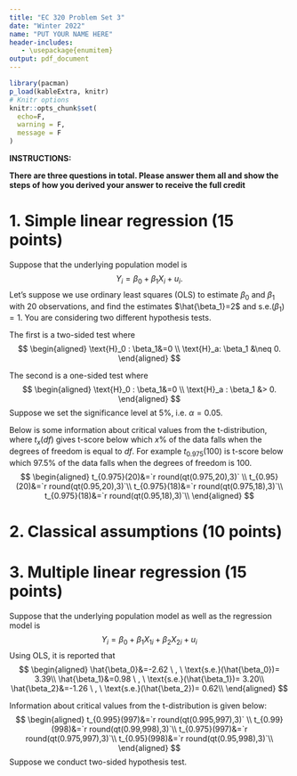 ```yaml
---
title: "EC 320 Problem Set 3"
date: "Winter 2022"
name: "PUT YOUR NAME HERE"
header-includes:
   - \usepackage{enumitem}
output: pdf_document
---
```




```r
library(pacman)
p_load(kableExtra, knitr)
# Knitr options
knitr::opts_chunk$set(
  echo=F,
  warning = F,
  message = F
)  
```


**INSTRUCTIONS:**

**There are three questions in total. Please answer them all and show the steps of how you derived your answer to receive the full credit**

# 1. Simple linear regression (15 points)
Suppose that the underlying population model is
$$
Y_i = \beta_0 + \beta_1 X_i + u_i.
$$
Let's suppose we use ordinary least squares (OLS) to estimate $\beta_0$ and $\beta_1$ with 20 observations, and find the estimates $\hat{\beta_1}=2$ and $\text{s.e.}({\beta_1})=1$. You are considering two different hypothesis tests. 

The first is a two-sided test where
$$
\begin{aligned}
  \text{H}_0 : \beta_1&=0 \\
  \text{H}_a: \beta_1 &\neq 0.
\end{aligned}
$$

The second is a one-sided test where
$$
\begin{aligned}
  \text{H}_0 : \beta_1&=0 \\
  \text{H}_a : \beta_1 &> 0.
\end{aligned}
$$
Suppose we set the significance level at 5\%, i.e. $\alpha=0.05.$

Below is some information about critical values from the t-distribution, where $t_x(df)$ gives t-score below which $x\%$ of the data falls when the degrees of freedom is equal to $df$. For example $t_0.975(100)$ is t-score below which 97.5% of the data falls when the degrees of freedom is 100. 
$$
\begin{aligned}
  t_{0.975}(20)&=`r round(qt(0.975,20),3)` \\
  t_{0.95}(20)&=`r round(qt(0.95,20),3)`\\
  t_{0.975}(18)&=`r round(qt(0.975,18),3)`\\
  t_{0.975}(18)&=`r round(qt(0.95,18),3)`\\
\end{aligned}
$$

\begin{enumerate}[label=(\alph*)]
  \item Calculate t-statistics of the first hypothesis test.
  \item Run the first hypothesis test at 5\% significance level and state your conclusion. 
  \item Calculate t-statistics of the second hypothesis test.
  \item Run the second hypothesis test at 5\% significance level and state your conclusion.
  \item Construct a 95\% confidence interval of $\beta_1$.
\end{enumerate}


\newpage

# 2. Classical assumptions (10 points)

\begin{enumerate}[label=(\alph*)]
  \item Provide me a quick scatter plot that violates sample variation assumption.
  \item Provide me a quick scatter plot that violates homoskedasticity assumption.
  \item Explain in your own words what Gauss-Markov Theorem is. Make sure that you reference the classical assumptions.
\end{enumerate}

# 3. Multiple linear regression (15 points)

Suppose that the underlying population model as well as the regression model is
$$
Y_i = \beta_0 + \beta_1X_{1i} + \beta_2 X_{2i}+u_i
$$
Using OLS, it is reported that 
$$
\begin{aligned}
  \hat{\beta_0}&=-2.62 \ , \  \text{s.e.}(\hat{\beta_0})= 3.39\\
  \hat{\beta_1}&=0.98 \ , \  \text{s.e.}(\hat{\beta_1})= 3.20\\
  \hat{\beta_2}&=-1.26 \ , \  \text{s.e.}(\hat{\beta_2})= 0.62\\
\end{aligned}
$$

Information about critical values from the t-distribution is given below:
$$
\begin{aligned}
  t_{0.995}(997)&=`r round(qt(0.995,997),3)` \\
  t_{0.99}(998)&=`r round(qt(0.99,998),3)`\\
  t_{0.975}(997)&=`r round(qt(0.975,997),3)`\\
  t_{0.95}(998)&=`r round(qt(0.95,998),3)`\\
\end{aligned}
$$
Suppose we conduct two-sided hypothesis test. 

\begin{enumerate}[label=(\alph*)]
  \item Is $\hat{\beta_2}$ statistically significant at 5\% significance level?
  \item Is $\hat{\beta_2}$ statistically significant at 1\% significance level?
  \item Interpret $\hat{\beta_1}$ as in terms of units of $Y$ and $X_1$.
  \item Suppose instead that we estimate the following regression model using OLS
  $$
    Y_i = \beta_0 + \beta_1 X_{1i}+u_i,
  $$ and find $\hat{\beta_0}=-5.09$ and $\hat{\beta_1}=-5.32$. Find the omitted variable bias. 
  \item Continuing on (d), what can you infer about the sign of the covariance between $X_1$ and $X_2$? 
\end{enumerate}





